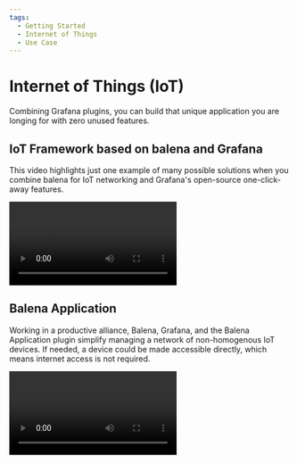 ```yaml
---
tags:
  - Getting Started
  - Internet of Things
  - Use Case
---
```



# Internet of Things (IoT)

Combining Grafana plugins, you can build that unique application you are longing for with zero unused features.

## IoT Framework based on balena and Grafana

This video highlights just one example of many possible solutions when you combine balena for IoT networking and Grafana's open-source one-click-away features.

<Video
  src="https://www.youtube.com/embed/zf98C3lux54"
  title="IoT Framework based on balena and Grafana."
/>

## Balena Application

Working in a productive alliance, Balena, Grafana, and the Balena Application plugin simplify managing a network of non-homogenous IoT devices. If needed, a device could be made accessible directly, which means internet access is not required.

<Video
  src="https://www.youtube.com/embed/5NfrVdOX0s8"
  title="Connect to your IoT devices directly from Grafana."
/>
